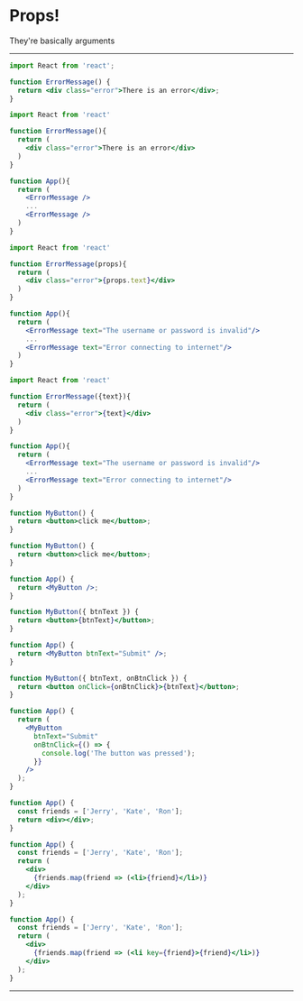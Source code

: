 

# Props!

They're basically arguments

---

<CodeSurfer>

```jsx title="Let's look at a basic ErrorMessage component" subtitle=""
import React from 'react';

function ErrorMessage() {
  return <div class="error">There is an error</div>;
}
```

```jsx title="We might want to re-use throughout our app" subtitle="The problem is it has a static, hard-coded message"
import React from 'react'

function ErrorMessage(){
  return (
    <div class="error">There is an error</div>
  )
}

function App(){
  return (
    <ErrorMessage />
    ...
    <ErrorMessage />
  )
}
```

```jsx title="We can use props to give it a custom message" subtitle="This is a lot like passing an argument into a function"
import React from 'react'

function ErrorMessage(props){
  return (
    <div class="error">{props.text}</div>
  )
}

function App(){
  return (
    <ErrorMessage text="The username or password is invalid"/>
    ...
    <ErrorMessage text="Error connecting to internet"/>
  )
}
```

```jsx 3,5 title="A lot of developers will 'destructure' the props object" subtitle=""
import React from 'react'

function ErrorMessage({text}){
  return (
    <div class="error">{text}</div>
  )
}

function App(){
  return (
    <ErrorMessage text="The username or password is invalid"/>
    ...
    <ErrorMessage text="Error connecting to internet"/>
  )
}
```

```jsx title="Now let's look at a button component" subtitle=""
function MyButton() {
  return <button>click me</button>;
}
```

```jsx title="We'll render it in our app" subtitle=""
function MyButton() {
  return <button>click me</button>;
}

function App() {
  return <MyButton />;
}
```

```jsx title="And pass it a custom 'btnText' prop" subtitle=""
function MyButton({ btnText }) {
  return <button>{btnText}</button>;
}

function App() {
  return <MyButton btnText="Submit" />;
}
```

```jsx title="We can also pass functions" subtitle="These are essentially callbacks for when events happen"
function MyButton({ btnText, onBtnClick }) {
  return <button onClick={onBtnClick}>{btnText}</button>;
}

function App() {
  return (
    <MyButton
      btnText="Submit"
      onBtnClick={() => {
        console.log('The button was pressed');
      }}
    />
  );
}
```

```jsx title="Our app has a list of friends" subtitle=""
function App() {
  const friends = ['Jerry', 'Kate', 'Ron'];
  return <div></div>;
}
```

```jsx title="You can map array elements to JSX elements using Array.map" subtitle=""
function App() {
  const friends = ['Jerry', 'Kate', 'Ron'];
  return (
    <div>
      {friends.map(friend => (<li>{friend}</li>)}
    </div>
  );
}
```

```jsx title="When using Array.map you need to pass a unique 'key' prop" subtitle=""
function App() {
  const friends = ['Jerry', 'Kate', 'Ron'];
  return (
    <div>
      {friends.map(friend => (<li key={friend}>{friend}</li>)}
    </div>
  );
}
```

</CodeSurfer>

---
